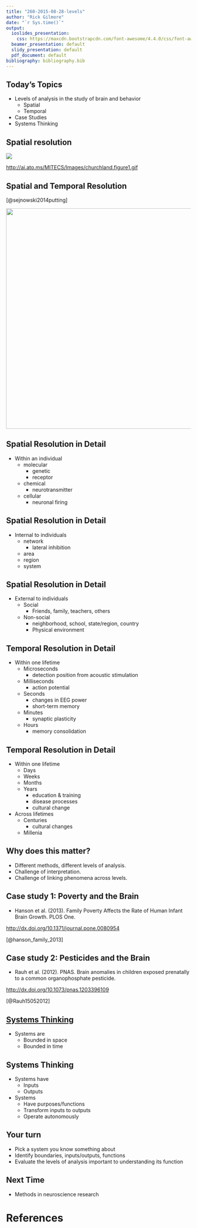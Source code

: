 ```yaml
---
title: "260-2015-08-28-levels"
author: "Rick Gilmore"
date: "`r Sys.time()`"
output:
  ioslides_presentation:
    css: https://maxcdn.bootstrapcdn.com/font-awesome/4.4.0/css/font-awesome.min.css
  beamer_presentation: default
  slidy_presentation: default
  pdf_document: default
bibliography: bibliography.bib
---
```


## Today's Topics

- Levels of analysis in the study of brain and behavior
  + Spatial
  + Temporal
- Case Studies
- Systems Thinking

## Spatial resolution

<div class="centered">
<img src="http://ai.ato.ms/MITECS/Images/churchland.figure1.gif"/>

<http://ai.ato.ms/MITECS/Images/churchland.figure1.gif>
</div>

## Spatial and Temporal Resolution

<div class="centered">
[@sejnowski2014putting]

<img src="http://www.nature.com/neuro/journal/v17/n11/images/nn.3839-F1.jpg" width="600px">
</div>

## Spatial Resolution in Detail

- Within an individual
    + molecular
        * genetic
        * receptor
    + chemical
        * neurotransmitter
    + cellular
        * neuronal firing

## Spatial Resolution in Detail

- Internal to individuals
    + network
        * lateral inhibition
    + area
    + region
    + system

## Spatial Resolution in Detail

- External to individuals
    + Social
        * Friends, family, teachers, others
    + Non-social
        * neighborhood, school, state/region, country
        * Physical environment

## Temporal Resolution in Detail

- Within one lifetime
    + Microseconds
        * detection position from acoustic stimulation
    + Milliseconds
        * action potential
    + Seconds
        * changes in EEG power
        * short-term memory
    + Minutes
        * synaptic plasticity
    + Hours
        * memory consolidation

## Temporal Resolution in Detail

- Within one lifetime
    + Days
    + Weeks
    + Months
    + Years
        * education & training
        * disease processes
        * cultural change
- Across lifetimes
    + Centuries
        * cultural changes
    + Millenia

## Why does this matter?

- Different methods, different levels of analysis.
- Challenge of interpretation.
- Challenge of linking phenomena across levels.

## Case study 1: Poverty and the Brain

- Hanson et al. (2013). Family Poverty Affects the Rate of Human Infant Brain Growth. PLOS One. 

<http://dx.doi.org/10.1371/journal.pone.0080954>

[@hanson_family_2013]

## Case study 2: Pesticides and the Brain

- Rauh et al. (2012). PNAS. Brain anomalies in children exposed prenatally to a common organophosphate pesticide. 

<http://dx.doi.org/10.1073/pnas.1203396109>

[@Rauh15052012]

## [Systems Thinking](https://en.wikipedia.org/wiki/Systems_thinking)

- Systems are
    + Bounded in space
    + Bounded in time
  
## Systems Thinking

- Systems have
    + Inputs
    + Outputs
- Systems
    + Have purposes/functions
    + Transform inputs to outputs
    + Operate autonomously
  
## Your turn

- Pick a system you know something about
- Identify boundaries, inputs/outputs, functions
- Evaluate the levels of analysis important to understanding its function

## Next Time

- Methods in neuroscience research

# References
